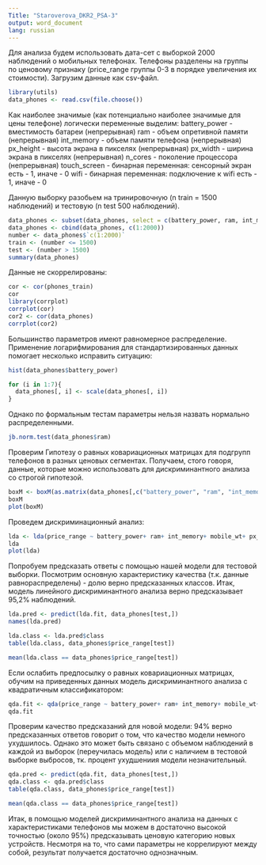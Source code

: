 ---
Title: "Staroverova_DKR2_PSA-3"
output: word_document
lang: russian
---

Для анализа будем использовать дата-сет с выборкой 2000 наблюдений о мобильных телефонах. Телефоны разделены на группы по ценовому признаку (price_range группы 0-3 в порядке увеличения их стоимости). Загрузим данные как csv-файл.

```{r}
library(utils)
data_phones <- read.csv(file.choose())
```
Как наиболее значимые (как потенциально наиболее значимые для цены телефоне) логически переменные выделим:
battery_power - вместимость батареи (непрерывная)
ram - объем опретивной памяти (непрерывная)
int_memory - объем памяти телефона (непрерывная)
px_height - высота экрана в пикселях (непрерывная)
px_width - ширина экрана в пикселях (непрерывная)
n_cores - поколение процессора (непрерывная)
touch_screen - бинарная переменная: сенсорный экран есть - 1, иначе - 0
wifi - бинарная переменная: подключение к wifi есть - 1, иначе - 0



Данную выборку разобьем на тринировочную (n train = 1500 наблюдений) и тестовую (n test 500 наблюдений).

```{r}
data_phones <- subset(data_phones, select = c(battery_power, ram, int_memory, mobile_wt, px_height, px_width, n_cores,touch_screen, wifi, price_range))
data_phones <- cbind(data_phones, c(1:2000))
number <- data_phones$`c(1:2000)`
train <- (number <= 1500)
test <- (number > 1500)
summary(data_phones)
```
Данные не скоррелированы:

```{r}
cor <- cor(phones_train)
cor
library(corrplot)
corrplot(cor)
cor2 <- cor(data_phones)
corrplot(cor2)
```
Большинство параметров имеют равномерное распределение. Применение логарифмирования для стандартизированных данных помогает несколько исправить ситуацию:
```{r}
hist(data_phones$battery_power)

for (i in 1:7){
  data_phones[, i] <- scale(data_phones[, i])
}
```

Однако по формальным тестам параметры нельзя назвать нормально распределенными.
```{r}
jb.norm.test(data_phones$ram)
```
Проверим Гипотезу о равных ковариационных матрицах для подгрупп телефонов в разных ценовых сегментах. Получаем, стого говоря, данные, которые можно использовать для дискриминантного анализа со строгой гипотезой.
```{r}
boxM <- boxM(as.matrix(data_phones[,c("battery_power", "ram", "int_memory", "mobile_wt", "px_height", "px_width", "n_cores","touch_screen", "wifi")]), group = data_phones$price_range)
boxM
plot(boxM)
```
Проведем дискриминационный анализ:
```{r}
lda <- lda(price_range ~ battery_power+ ram+ int_memory+ mobile_wt+ px_height+ px_width+ n_cores+touch_screen+ wifi, data = data_phones, subset = train)
lda
plot(lda)
```
Попробуем предсказать ответы с помощью нашей модели для тестовой выборки. Посмотрим основную характеристику качества (т.к. данные равнораспределены) - долю верно предсказанных классов. Итак, модель линейного дискриминантного анализа верно  предсказывает 95,2% наблюдений.
```{r}
lda.pred <- predict(lda.fit, data_phones[test,])
names(lda.pred)

lda.class <- lda.pred$class
table(lda.class, data_phones$price_range[test])

mean(lda.class == data_phones$price_range[test])
```
Если ослабить предпосылку о равных ковариационных матрицах, обучим на приведенных данных модель дискриминантного анализа с квадратичным классификатором:
```{r}
qda.fit <- qda(price_range ~ battery_power+ ram+ int_memory+ mobile_wt+ px_height+ px_width+ n_cores+touch_screen+ wifi, data = data_phones, subset = train)
qda.fit
```
Проверим качество предсказаний для новой модели: 94% верно предсказанных ответов говорит о том, что качество модели немного ухудшилось. Однако это может быть связано с объемом наблюдений в каждой из выборок (переучилась модель) или с наличием в тестовой выборке выбросов, тк. процент ухудшениия модели незначительный.
```{r}
qda.pred <- predict(qda.fit, data_phones[test,])
qda.class <- qda.pred$class
table(qda.class, data_phones$price_range[test])

mean(qda.class == data_phones$price_range[test])
```
Итак, в помощью моделей дискриминантного анализа на данных с характеристиками телефонов мы можем в достаточно высокой точностью (около 95%) предсказывать ценовую категорию новых устройств. Несмотря на то, что сами параметры не коррелируют между собой, результат получается достаточно однозначным. 
